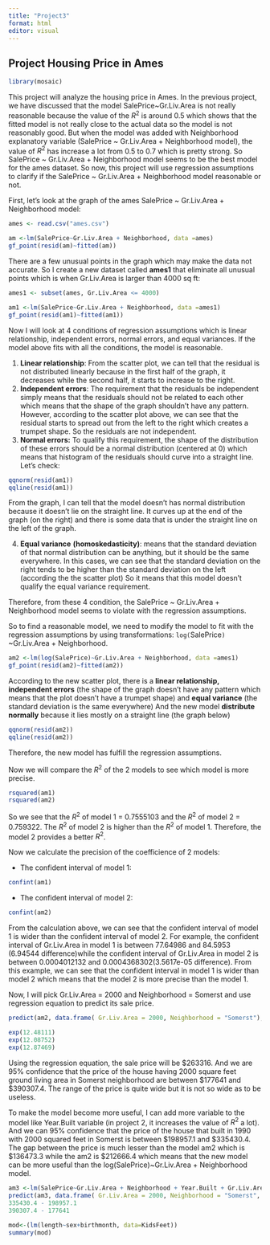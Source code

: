 ```yaml
---
title: "Project3"
format: html
editor: visual
---
```


## Project Housing Price in Ames

```r
library(mosaic)
```

This project will analyze the housing price in Ames. In the previous project, we have discussed that the model SalePrice\~Gr.Liv.Area is not really reasonable because the value of the $R^2$ is around 0.5 which shows that the fitted model is not really close to the actual data so the model is not reasonably good. But when the model was added with Neighborhood explanatory variable (SalePrice \~ Gr.Liv.Area + Neighborhood model), the value of $R^2$ has increase a lot from 0.5 to 0.7 which is pretty strong. So SalePrice \~ Gr.Liv.Area + Neighborhood model seems to be the best model for the ames dataset. So now, this project will use regression assumptions to clarify if the SalePrice \~ Gr.Liv.Area + Neighborhood model reasonable or not.

First, let's look at the graph of the ames SalePrice \~ Gr.Liv.Area + Neighborhood model:

```r
ames <- read.csv("ames.csv")
```

```r
am <-lm(SalePrice~Gr.Liv.Area + Neighborhood, data =ames)
gf_point(resid(am)~fitted(am))
```

There are a few unusual points in the graph which may make the data not accurate. So I create a new dataset called **ames1** that eliminate all unusual points which is when Gr.Liv.Area is larger than 4000 sq ft:

```r
ames1 <- subset(ames, Gr.Liv.Area <= 4000)
```

```r
am1 <-lm(SalePrice~Gr.Liv.Area + Neighborhood, data =ames1)
gf_point(resid(am1)~fitted(am1))
```

Now I will look at 4 conditions of regression assumptions which is linear relationship, independent errors, normal errors, and equal variances. If the model above fits with all the conditions, the model is reasonable.

1.  **Linear relationship**: From the scatter plot, we can tell that the residual is not distributed linearly because in the first half of the graph, it decreases while the second half, it starts to increase to the right.
2.  **Independent errors**: The requirement that the residuals be independent simply means that the residuals should not be related to each other which means that the shape of the graph shouldn't have any pattern. However, according to the scatter plot above, we can see that the residual starts to spread out from the left to the right which creates a trumpet shape. So the residuals are not independent.
3.  **Normal errors:** To qualify this requirement, the shape of the distribution of these errors should be a normal distribution (centered at 0) which means that histogram of the residuals should curve into a straight line. Let's check:

```r
qqnorm(resid(am1))
qqline(resid(am1))
```

From the graph, I can tell that the model doesn't has normal distribution because it doesn't lie on the straight line. It curves up at the end of the graph (on the right) and there is some data that is under the straight line on the left of the graph.

4.  **Equal variance** **(homoskedasticity)**: means that the standard deviation of that normal distribution can be anything, but it should be the same everywhere. In this cases, we can see that the standard deviation on the right tends to be higher than the standard deviation on the left (according the the scatter plot) So it means that this model doesn't qualify the equal variance requirement.

Therefore, from these 4 condition, the SalePrice \~ Gr.Liv.Area + Neighborhood model seems to violate with the regression assumptions.

So to find a reasonable model, we need to modify the model to fit with the regression assumptions by using transformations: `log(`SalePrice`)` \~Gr.Liv.Area + Neighborhood.

```r
am2 <-lm(log(SalePrice)~Gr.Liv.Area + Neighborhood, data =ames1)
gf_point(resid(am2)~fitted(am2))
```

According to the new scatter plot, there is a **linear relationship, independent errors** (the shape of the graph doesn't have any pattern which means that the plot doesn't have a trumpet shape) and **equal variance** (the standard deviation is the same everywhere) And the new model **distribute normally** because it lies mostly on a straight line (the graph below)

```r
qqnorm(resid(am2))
qqline(resid(am2))
```

Therefore, the new model has fulfill the regression assumptions.

Now we will compare the $R^2$ of the 2 models to see which model is more precise.

```r
rsquared(am1)
rsquared(am2)
```

So we see that the $R^2$ of model 1 = 0.7555103 and the $R^2$ of model 2 = 0.759322. The $R^2$ of model 2 is higher than the $R^2$ of model 1. Therefore, the model 2 provides a better $R^2$.

Now we calculate the precision of the coefficience of 2 models:

-   The confident interval of model 1:

```r
confint(am1)
```

-   The confident interval of model 2:

```r
confint(am2)
```

From the calculation above, we can see that the confident interval of model 1 is wider than the confident interval of model 2. For example, the confident interval of Gr.Liv.Area in model 1 is between 77.64986 and 84.5953 (6.94544 difference)while the confident interval of Gr.Liv.Area in model 2 is between 0.0004012132 and 0.0004368302(3.5617e-05 difference). From this example, we can see that the confident interval in model 1 is wider than model 2 which means that the model 2 is more precise than the model 1.

Now, I will pick Gr.Liv.Area = 2000 and Neighborhood = Somerst and use regression equation to predict its sale price.

```r
predict(am2, data.frame( Gr.Liv.Area = 2000, Neighborhood = "Somerst"), interval = "prediction")
```

```r
exp(12.48111)
exp(12.08752)
exp(12.87469)
```

Using the regression equation, the sale price will be \$263316. And we are 95% confidence that the price of the house having 2000 square feet ground living area in Somerst neighborhood are between \$177641 and \$390307.4. The range of the price is quite wide but it is not so wide as to be useless.

To make the model become more useful, I can add more variable to the model like Year.Built variable (in project 2, it increases the value of $R^2$ a lot). And we can 95% confidence that the price of the house that built in 1990 with 2000 squared feet in Somerst is between \$198957.1 and \$335430.4. The gap between the price is much lesser than the model am2 which is \$136473.3 while the am2 is \$212666.4 which means that the new model can be more useful than the log(SalePrice)\~Gr.Liv.Area + Neighborhood model.

```r
am3 <-lm(SalePrice~Gr.Liv.Area + Neighborhood + Year.Built + Gr.Liv.Area:Neighborhood , data =ames1)
predict(am3, data.frame( Gr.Liv.Area = 2000, Neighborhood = "Somerst", Year.Built = 1990), interval = "prediction")
335430.4 - 198957.1 
390307.4 - 177641
```

```r
mod<-(lm(length~sex+birthmonth, data=KidsFeet))
summary(mod)
```
